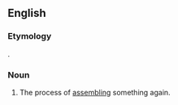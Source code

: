 ==English==

===Etymology===
{{prefix|re|assembly|lang=en}}.

===Noun===
{{en-noun|~|reassemblies}}

# The process of [[assemble|assembling]] something again.